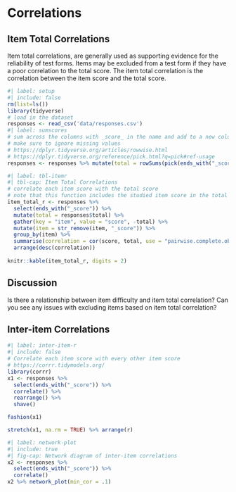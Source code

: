 # Correlations

## Item Total Correlations

Item total correlations, are generally used as supporting evidence for the reliability of test forms. Items may be excluded from a test form if they have a poor correlation to the total score. The item total correlation is the correlation between the item score and the total score.

```r
#| label: setup
#| include: false
rm(list=ls())
library(tidyverse)
# load in the dataset
responses <- read_csv('data/responses.csv')
#| label: sumscores
# sum across the columns with _score_ in the name and add to a new column called total.
# make sure to ignore missing values
# https://dplyr.tidyverse.org/articles/rowwise.html
# https://dplyr.tidyverse.org/reference/pick.html?q=pick#ref-usage
responses <- responses %>% mutate(total = rowSums(pick(ends_with("_score")), na.rm = TRUE))
```
```r
#| label: tbl-itemr
#| tbl-cap: Item Total Correlations
# correlate each item score with the total score
# note that this function includes the studied item score in the total score for simplicity, but normally the item score would be excluded from the total score, see https://personality-project.org/r/html/alpha.html
item_total_r <- responses %>% 
  select(ends_with("_score")) %>% 
  mutate(total = responses$total) %>% 
  gather(key = "item", value = "score", -total) %>% 
  mutate(item = str_remove(item, "_score")) %>% 
  group_by(item) %>% 
  summarise(correlation = cor(score, total, use = "pairwise.complete.obs")) %>% 
  arrange(desc(correlation))
  
knitr::kable(item_total_r, digits = 2)
```

## Discussion
Is there a relationship between item difficulty and item total correlation? 
Can you see any issues with excluding items based on item total correlation?

## Inter-item Correlations
```r
#| label: inter-item-r
#| include: false
# Correlate each item score with every other item score
# https://corrr.tidymodels.org/
library(corrr)
x1 <- responses %>% 
  select(ends_with("_score")) %>%
  correlate() %>% 
  rearrange() %>%
  shave()

fashion(x1)

stretch(x1, na.rm = TRUE) %>% arrange(r)

```
```r
#| label: network-plot
#| include: true
#| fig-cap: Network diagram of inter-item correlations
x2 <- responses %>% 
  select(ends_with("_score")) %>%
  correlate()
x2 %>% network_plot(min_cor = .1)
```

